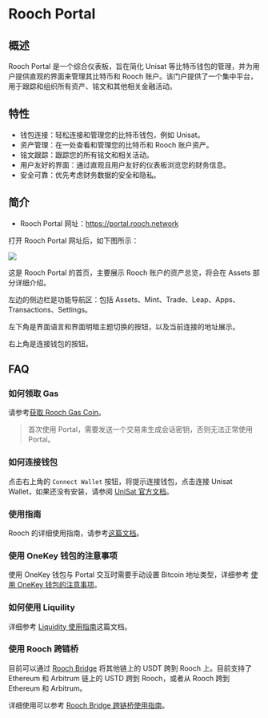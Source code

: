 # Rooch Portal

## 概述

Rooch Portal 是一个综合仪表板，旨在简化 Unisat 等比特币钱包的管理，并为用户提供直观的界面来管理其比特币和 Rooch 账户。该门户提供了一个集中平台，用于跟踪和组织所有资产、铭文和其他相关金融活动。

## 特性

- 钱包连接：轻松连接和管理您的比特币钱包，例如 Unisat。
- 资产管理：在一处查看和管理您的比特币和 Rooch 账户资产。
- 铭文跟踪：跟踪您的所有铭文和相关活动。
- 用户友好的界面：通过直观且用户友好的仪表板浏览您的财务信息。
- 安全可靠：优先考虑财务数据的安全和隐私。

## 简介

- Rooch Portal 网址：https://portal.rooch.network

打开 Rooch Portal 网址后，如下图所示：

![](/docs/portal/portal-home.png)

这是 Rooch Portal 的首页，主要展示 Rooch 账户的资产总览，将会在 Assets 部分详细介绍。

左边的侧边栏是功能导航区：包括 Assets、Mint、Trade、Leap、Apps、Transactions、Settings。

左下角是界面语言和界面明暗主题切换的按钮，以及当前连接的地址展示。

右上角是连接钱包的按钮。

## FAQ

### 如何领取 Gas

请参考[获取 Rooch Gas Coin](../../build/getting-started/get-gas-coin)。

> 首次使用 Portal，需要发送一个交易来生成会话密钥，否则无法正常使用 Portal。

### 如何连接钱包

点击右上角的 `Connect Wallet` 按钮，将提示连接钱包，点击连接 Unisat Wallet，如果还没有安装，请参阅 [UniSat 官方文档](https://unisat.io/download)。

### 使用指南

Rooch 的详细使用指南，请参考[这篇文档](./portal-features/using-portal)。

### 使用 OneKey 钱包的注意事项

使用 OneKey 钱包与 Portal 交互时需要手动设置 Bitcoin 地址类型，详细参考 [使用 OneKey 钱包的注意事项](../../blog/connect-to-onekey.zh-CN.mdx)。

### 如何使用 Liquility

详细参考 [Liquidity 使用指南](./portal-features/liquidity)这篇文档。

### 使用 Rooch 跨链桥

目前可以通过 [Rooch Bridge](https://rooch.free.tech/rooch) 将其他链上的 USDT 跨到 Rooch 上。目前支持了 Ethereum 和 Arbitrum 链上的 USTD 跨到 Rooch，或者从 Rooch 跨到 Ethereum 和 Arbitrum。

详细使用可以参考 [Rooch Bridge 跨链桥使用指南](./portal-features/swap-usdt)。
